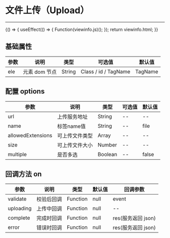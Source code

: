 
# 文件上传（Upload）

---

<Meta title="复用组件/文件上传(Upload)" />

<Canvas>
    <Story
        name="文件上传(Upload)"
        height="150px"
        parameters={{ docs: { source: { code: viewinfo.js } } }}
    >
        {() => {
            useEffect(() => {
                Function(viewinfo.js)();
            });
            return viewinfo.html;
        }}
    </Story>
</Canvas>

## 基础属性

| 参数 | 说明          | 类型   | 可选值               | 默认值  |
| ---- | ------------- | ------ | -------------------- | ------- |
| ele  | 元素 dom 节点 | String | Class / id / TagName | TagName |

## 配置 options

| 参数     | 说明           | 类型    | 可选值 | 默认值 |
| -------- | -------------- | ------- | ------ | ------ |
| url      | 上传服务地址   | String  | --     | --     |
| name     | 标签name值    | String  | --     | file   |
| allowedExtensions     | 可上传文件类型 | Array   | --     | --     |
| size     | 可上传文件大小 | Number  | --     | --     |
| multiple | 是否多选       | Boolean | --     | false  |


## 回调方法 on

| 参数      | 说明       | 类型     | 默认值 | 回调参数           |
| --------- | ---------- | -------- | ------ | ------------------ |
| validate  | 校验后回调 | Function | null   | event              |
| uploading | 上传中回调 | Function | null   | --                 |
| complete  | 完成时回调 | Function | null   | res(服务返回 json) |
| error     | 错误时回调 | Function | null   | res(服务返回 json) |

